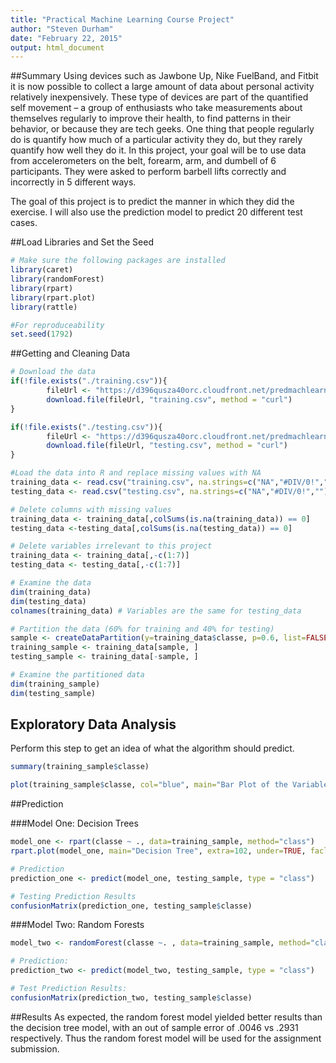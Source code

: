 ```yaml
---
title: "Practical Machine Learning Course Project"
author: "Steven Durham"
date: "February 22, 2015"
output: html_document
---
```


##Summary
Using devices such as Jawbone Up, Nike FuelBand, and Fitbit it is now possible to collect a large amount of data about personal activity relatively inexpensively. These type of devices are part of the quantified self movement – a group of enthusiasts who take measurements about themselves regularly to improve their health, to find patterns in their behavior, or because they are tech geeks. One thing that people regularly do is quantify how much of a particular activity they do, but they rarely quantify how well they do it. In this project, your goal will be to use data from accelerometers on the belt, forearm, arm, and dumbell of 6 participants. They were asked to perform barbell lifts correctly and incorrectly in 5 different ways.

The goal of this project is to predict the manner in which they did the exercise. I will also use the prediction model to predict 20 different test cases.

##Load Libraries and Set the Seed
```r
# Make sure the following packages are installed
library(caret)
library(randomForest)
library(rpart)
library(rpart.plot)
library(rattle)

#For reproduceability
set.seed(1792)
```

##Getting and Cleaning Data
```r
# Download the data
if(!file.exists("./training.csv")){
        fileUrl <- "https://d396qusza40orc.cloudfront.net/predmachlearn/pml-training.csv"
        download.file(fileUrl, "training.csv", method = "curl")
}

if(!file.exists("./testing.csv")){
        fileUrl <- "https://d396qusza40orc.cloudfront.net/predmachlearn/pml-testing.csv"
        download.file(fileUrl, "testing.csv", method = "curl")
}

#Load the data into R and replace missing values with NA
training_data <- read.csv("training.csv", na.strings=c("NA","#DIV/0!",""))
testing_data <- read.csv("testing.csv", na.strings=c("NA","#DIV/0!",""))

# Delete columns with missing values
training_data <- training_data[,colSums(is.na(training_data)) == 0]
testing_data <-testing_data[,colSums(is.na(testing_data)) == 0]

# Delete variables irrelevant to this project
training_data <- training_data[,-c(1:7)]
testing_data <- testing_data[,-c(1:7)]

# Examine the data
dim(training_data)
dim(testing_data)
colnames(training_data) # Variables are the same for testing_data

# Partition the data (60% for training and 40% for testing)
sample <- createDataPartition(y=training_data$classe, p=0.6, list=FALSE)
training_sample <- training_data[sample, ] 
testing_sample <- training_data[-sample, ]

# Examine the partitioned data
dim(training_sample)
dim(testing_sample)
```

## Exploratory Data Analysis
Perform this step to get an idea of what the algorithm should predict.

```r
summary(training_sample$classe)
```

```r
plot(training_sample$classe, col="blue", main="Bar Plot of the Variable 'classe' Within the Training Sample", xlab="classe levels", ylab="Frequency")
```

##Prediction

###Model One: Decision Trees
```r
model_one <- rpart(classe ~ ., data=training_sample, method="class")
rpart.plot(model_one, main="Decision Tree", extra=102, under=TRUE, faclen=0)

# Prediction
prediction_one <- predict(model_one, testing_sample, type = "class")

# Testing Prediction Results
confusionMatrix(prediction_one, testing_sample$classe)
```

###Model Two: Random Forests
```r
model_two <- randomForest(classe ~. , data=training_sample, method="class")

# Prediction:
prediction_two <- predict(model_two, testing_sample, type = "class")

# Test Prediction Results:
confusionMatrix(prediction_two, testing_sample$classe)
```

##Results
As expected, the random forest model yielded better results than the decision tree model, with an out of sample error of .0046 vs .2931 respectively. Thus the random forest model will be used for the assignment submission.

